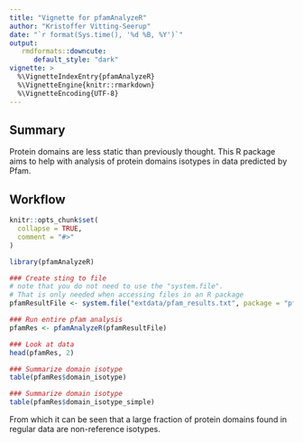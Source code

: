 ```yaml
---
title: "Vignette for pfamAnalyzeR"
author: "Kristoffer Vitting-Seerup"
date: "`r format(Sys.time(), '%d %B, %Y')`"
output: 
   rmdformats::downcute:
      default_style: "dark"
vignette: >
  %\VignetteIndexEntry{pfamAnalyzeR}
  %\VignetteEngine{knitr::rmarkdown}
  %\VignetteEncoding{UTF-8}
---
```


## Summary
Protein domains are less static than previously thought. This R package aims to help with analysis of protein domains isotypes in data predicted by Pfam.

## Workflow

```r
knitr::opts_chunk$set(
  collapse = TRUE,
  comment = "#>"
)
```

```r
library(pfamAnalyzeR)
```

```r
### Create sting to file
# note that you do not need to use the "system.file".
# That is only needed when accessing files in an R package
pfamResultFile <- system.file("extdata/pfam_results.txt", package = "pfamAnalyzeR")

### Run entire pfam analysis
pfamRes <- pfamAnalyzeR(pfamResultFile)

### Look at data
head(pfamRes, 2)

### Summarize domain isotype
table(pfamRes$domain_isotype)

### Summarize domain isotype
table(pfamRes$domain_isotype_simple)
```

From which it can be seen that a large fraction of protein domains found in regular data are non-reference isotypes.
